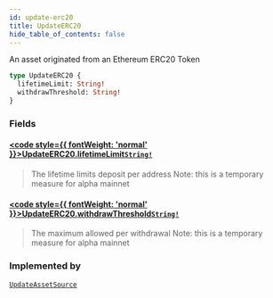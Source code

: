 ```yaml
---
id: update-erc20
title: UpdateERC20
hide_table_of_contents: false
---
```








An asset originated from an Ethereum ERC20 Token

```graphql
type UpdateERC20 {
  lifetimeLimit: String!
  withdrawThreshold: String!
}
```


### Fields

#### [<code style={{ fontWeight: 'normal' }}>UpdateERC20.<b>lifetimeLimit</b></code>](#)<Bullet />[`String!`](/docs/testnet/graphql/scalars/string) <Badge class="secondary" text="non-null"/> <Badge class="secondary" text="scalar"/>
> The lifetime limits deposit per address
Note: this is a temporary measure for alpha mainnet
> 

#### [<code style={{ fontWeight: 'normal' }}>UpdateERC20.<b>withdrawThreshold</b></code>](#)<Bullet />[`String!`](/docs/testnet/graphql/scalars/string) <Badge class="secondary" text="non-null"/> <Badge class="secondary" text="scalar"/>
> The maximum allowed per withdrawal
Note: this is a temporary measure for alpha mainnet
> 



### Implemented by

[`UpdateAssetSource`](/docs/testnet/graphql/unions/update-asset-source)  <Badge class="secondary" text="union"/>



